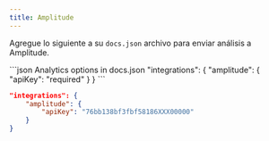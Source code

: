 ```yaml
---
title: Amplitude
---
```


Agregue lo siguiente a su `docs.json` archivo para enviar análisis a Amplitude.

<CodeGroup>
  ```json Analytics options in docs.json
  "integrations": {
      "amplitude": {
          "apiKey": "required"
      }
  }
  ```

  ```json Example
  "integrations": {
      "amplitude": {
          "apiKey": "76bb138bf3fbf58186XXX00000"
      }
  }
  ```
</CodeGroup>
